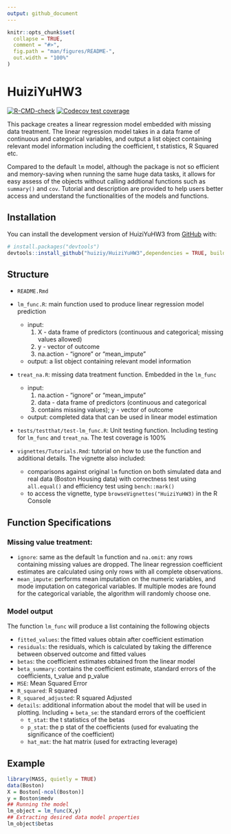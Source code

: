 ```yaml
---
output: github_document
---
```


<!-- README.md is generated from README.Rmd. Please edit that file -->

```r
knitr::opts_chunk$set(
  collapse = TRUE,
  comment = "#>",
  fig.path = "man/figures/README-",
  out.width = "100%"
)
```

# HuiziYuHW3

<!-- badges: start -->
[![R-CMD-check](https://github.com/huiziy/HuiziYuHW3/actions/workflows/R-CMD-check.yaml/badge.svg)](https://github.com/huiziy/HuiziYuHW3/actions/workflows/R-CMD-check.yaml)
[![Codecov test coverage](https://codecov.io/gh/huiziy/HuiziYuHW3/branch/master/graph/badge.svg)](https://app.codecov.io/gh/huiziy/HuiziYuHW3?branch=master)
<!-- badges: end -->

This package creates a linear regression model embedded with missing data treatment. The linear regression model takes in a data frame of continuous and categorical variables, and output a list object containing relevant model information including the coefficient, t statistics, R Squared etc.

Compared to the default `lm` model, although the package is not so efficient and memory-saving when running the same huge data tasks, it allows for easy assess of the objects without calling addtional functions such as `summary()` and `cov`. Tutorial and description are provided to help users better access and understand the functionalities of the models and functions. 

## Installation

You can install the development version of HuiziYuHW3 from [GitHub](https://github.com/) with:

``` r
# install.packages("devtools")
devtools::install_github("huiziy/HuiziYuHW3",dependencies = TRUE, build_vignettes = TRUE)
```
## Structure
* `README.Rmd`
* `lm_func.R`: main function used to produce linear regression model prediction
  + input: 
    1. X - data frame of predictors (continuous and categorical; missing values allowed)
    2. y - vector of outcome
    3. na.action - "ignore" or "mean_impute"
  + output: a list object containing relevant model information
* `treat_na.R`: missing data treatment function. Embedded in the `lm_func`
  + input: 
    1. na.action - "ignore" or "mean_impute"
    2. data - data frame of predictors (continuous and categorical
    3. contains missing values); y - vector of outcome
  + output: completed data that can be used in linear model estimation

* `tests/testthat/test-lm_func.R`: Unit testing function. Including testing for `lm_func` and `treat_na`. The test coverage is 100%

* `vignettes/Tutorials.Rmd`: tutorial on how to use the function and additional details. The vignette also included:
  + comparisons against original `lm` function on both simulated data and real data (Boston Housing data) with correctness test using `all.equal()` and efficiency test using `bench::mark()`
  + to access the vignette, type `browseVignettes("HuiziYuHW3)` in the R Console

## Function Specifications

### Missing value treatment:

* `ignore`: same as the default `lm` function and `na.omit`: any rows containing missing values are dropped. The linear regression coefficient estimates are calculated using only rows with all complete observations. 
* `mean_impute`: performs mean imputation on the numeric variables, and mode imputation on categorical variables. If multiple modes are found for the categorical variable, the algorithm will randomly choose one. 

### Model output

The function `lm_func` will produce a list containing the following objects

* `fitted_values`: the fitted values obtain after coefficient estimation
* `residuals`: the residuals, which is calculated by taking the difference between observed outcome and fitted values
* `betas`: the coefficient estimates obtained from the linear model
* `beta_summary`: contains the coefficient estimate, standard errors of the coefficients, t_value and p_value
* `MSE`: Mean Squared Error
* `R_squared`: R squared
* `R_squared_adjusted`: R squared Adjusted
* `details`: additional information about the model that will be used in plotting. Including      + `beta_se`: the standard errors of the coefficient
   + `t_stat`: the t statistics of the betas
   + `p_stat`: the p stat of the coefficients (used for evaluating the significance of the coefficient)
   + `hat_mat`: the hat matrix (used for extracting leverage)

## Example

```r
library(MASS, quietly = TRUE)
data(Boston)
X = Boston[-ncol(Boston)]
y = Boston$medv
## Running the model
lm_object = lm_func(X,y)
## Extracting desired data model properties
lm_object$betas
```
